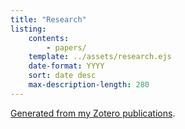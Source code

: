```yaml
---
title: "Research"
listing:
    contents:
        - papers/
    template: ../assets/research.ejs
    date-format: YYYY
    sort: date desc
    max-description-length: 280
---
```


[Generated from my Zotero publications](../make_qmd.ipynb).